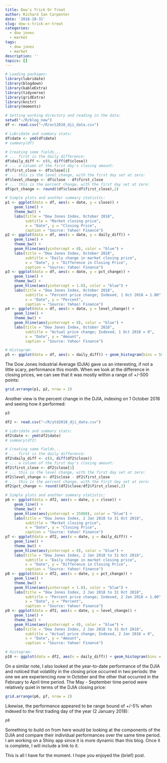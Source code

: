```yaml
---
title: Dow's Trick Or Treat
author: Richard Ian Carpenter
date: '2018-10-31'
slug: dow-s-trick-or-treat
categories:
  - dow jones
  - market
tags:
  - dow jones
  - market
description: ''
topics: []
---
```


```r
# Loading packages:
library(lubridate)
library(blogdown)
library(kableExtra)
library(tidyverse)
library(gridExtra)
library(knitr)
library(moments)

# Setting working directory and reading in the data:
setwd("~/R/blog_new")
df <- read.csv("~/R/oct2018_dji_data.csv")

# Lubridate and summary stats:
df$date <- ymd(df$date)
# summary(df)

# Creating some fields...
# ... first is the daily difference:
df$daily_diff <- c(0, diff(df$close))
# ... a column of the first day's closing amount:
df$first_close <- df$close[1]
# ... this is the level change, with the first day set at zero:
df$level_change <- df$close - df$first_close
# ... this is the percent change, with the first day set at zero:
df$pct_change <- round((df$close/df$first_close),2)

# Simple plots and another summary statistic:
p1 <- ggplot(data = df, aes(x = date, y = close)) +
    geom_line() +
    theme_bw() + 
    labs(title = "Dow Jones Index, October 2018",
         subtitle = "Market closing price",
         x = "Date", y = "Closing Price", 
         caption = "Source: Yahoo! Finance")
p2 <- ggplot(data = df, aes(x = date, y = daily_diff)) + 
	geom_line() +
    theme_bw() +
    geom_hline(aes(yintercept = 0), color = "blue") +
    labs(title = "Dow Jones Index, October 2018",
         subtitle = "Daily change in market closing price",
         x = "Date", y = "Difference in Closing Price", 
         caption = "Source: Yahoo! Finance")
p3 <- ggplot(data = df, aes(x = date, y = pct_change)) + 
	geom_line() +
    theme_bw() +
    geom_hline(aes(yintercept = 1.0), color = "blue") +
    labs(title = "Dow Jones Index, October 2018",
         subtitle = "Percent price change; Indexed, 1 Oct 2018 = 1.00",
         x = "Date", y = "Percent", 
         caption = "Source: Yahoo! Finance")
p4 <- ggplot(data = df, aes(x = date, y = level_change)) + 
	geom_line() +
    theme_bw() +
    geom_hline(aes(yintercept = 0), color = "blue") +
    labs(title = "Dow Jones Index, October 2018",
         subtitle = "Actual price change; Indexed, 1 Oct 2018 = 0",
         x = "Date", y = "Amount", 
         caption = "Source: Yahoo! Finance")

# Histogram:
p5 <- ggplot(data = df, aes(x = daily_diff)) + geom_histogram(bins = 50)
```

The Dow Jones Industrial Average (DJIA) gave us an interesting, if not a little scary, performance this month.  When we look at the difference in closing prices, we can see that it was mostly within a range of +/-500 points:

```r
grid.arrange(p1, p2, nrow = 2)
```

Another view is the percent change in the DJIA, indexing on 1 October 2018 and seeing how it performed:

```r
p3
```

``` r
df2 <- read.csv("~/R/ytd2018_dji_data.csv")

# Lubridate and summary stats:
df2$date <- ymd(df2$date)
# summary(df2)

# Creating some fields...
# ... first is the daily difference:
df2$daily_diff <- c(0, diff(df2$close))
# ... a column of the first day's closing amount:
df2$first_close <- df2$close[1]
# ... this is the level change, with the first day set at zero:
df2$level_change <- df2$close - df2$first_close
# ... this is the percent change, with the first day set at zero:
df2$pct_change <- round((df2$close/df2$first_close),2)

# Simple plots and another summary statistic:
p6 <- ggplot(data = df2, aes(x = date, y = close)) + 
	geom_line() +
    theme_bw() +
    geom_hline(aes(yintercept = 25000), color = "blue") +
    labs(title = "Dow Jones Index, 2 Jan 2018 to 31 Oct 2018",
         subtitle = "Market closing price",
         x = "Date", y = "Closing Price", 
         caption = "Source: Yahoo! Finance")
p7 <- ggplot(data = df2, aes(x = date, y = daily_diff)) + 
	geom_line() +
    theme_bw() +
    geom_hline(aes(yintercept = 0), color = "blue") +
    labs(title = "Dow Jones Index, 2 Jan 2018 to 31 Oct 2018",
         subtitle = "Daily change in market closing price",
         x = "Date", y = "Difference in Closing Price", 
         caption = "Source: Yahoo! Finance")
p8 <- ggplot(data = df2, aes(x = date, y = pct_change)) + 
	geom_line() +
    theme_bw() +
    geom_hline(aes(yintercept = 1.0), color = "blue") +
    labs(title = "Dow Jones Index, 2 Jan 2018 to 31 Oct 2018",
         subtitle = "Percent price change; Indexed, 2 Jan 2018 = 1.00",
         x = "Date", y = "Percent", 
         caption = "Source: Yahoo! Finance")
p9 <- ggplot(data = df2, aes(x = date, y = level_change)) + 
	geom_line() +
    theme_bw() +
    geom_hline(aes(yintercept = 0), color = "blue") +
    labs(title = "Dow Jones Index, 2 Jan 2018 to 31 Oct 2018",
         subtitle = "Actual price change; Indexed, 2 Jan 2018 = 0",
         x = "Date", y = "Amount", 
         caption = "Source: Yahoo! Finance")

# Histogram:
p10 <- ggplot(data = df2, aes(x = daily_diff)) + geom_histogram(bins = 50)
```

On a similar note, I also looked at the year-to-date performance of the DJIA and noticed that volatility in the closing price occurred in two periods: the one we are experiencing now in October and the other that occurred in the February to April time period.  The May - September time period were relatively quiet in terms of the DJIA closing price:

```r
grid.arrange(p6, p7, nrow = 2)
```

Likewise, the performance appeared to be range bound of +/-5% when indexed to the first trading day of the year (2 January 2018):

```r
p8
```

Something to build on from here would be looking at the components of the DJIA and compare their individual performances over the same time period.  I am working on a Shiny app since it is more dynamic than this blog.  Once it is complete, I will include a link to it.

This is all I have for the moment.  I hope you enjoyed the (brief) post. 
